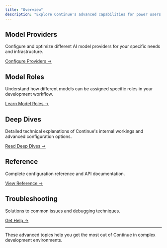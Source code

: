 ```yaml
---
title: "Overview"
description: "Explore Continue's advanced capabilities for power users and complex development scenarios."
---
```


## Model Providers

Configure and optimize different AI model providers for your specific needs and infrastructure.

[Configure Providers →](/customization/models#openai)

## Model Roles

Understand how different models can be assigned specific roles in your development workflow.

[Learn Model Roles →](/customize/model-roles)

## Deep Dives

Detailed technical explanations of Continue's internal workings and advanced configuration options.

[Read Deep Dives →](/customization/overview#configuration)

## Reference

Complete configuration reference and API documentation.

[View Reference →](/reference)

## Troubleshooting

Solutions to common issues and debugging techniques.

[Get Help →](/troubleshooting)

---

These advanced topics help you get the most out of Continue in complex development environments.